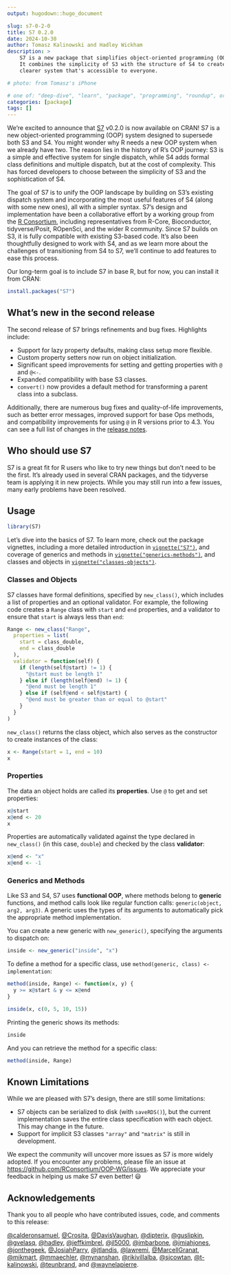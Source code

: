```yaml
---
output: hugodown::hugo_document

slug: s7-0-2-0
title: S7 0.2.0
date: 2024-10-30
author: Tomasz Kalinowski and Hadley Wickham
description: >
    S7 is a new package that simplifies object-oriented programming (OOP) in R. 
    It combines the simplicity of S3 with the structure of S4 to create a 
    clearer system that's accessible to everyone.

# photo: from Tomasz's iPhone

# one of: "deep-dive", "learn", "package", "programming", "roundup", or "other"
categories: [package] 
tags: []
---
```


<!--
TODO:
* [ ] Look over / edit the post's title in the yaml
* [ ] Edit (or delete) the description; note this appears in the Twitter card
* [ ] Pick category and tags (see existing with `hugodown::tidy_show_meta()`)
* [ ] Find photo & update yaml metadata
* [ ] Create `thumbnail-sq.jpg`; height and width should be equal
* [ ] Create `thumbnail-wd.jpg`; width should be >5x height
* [ ] `hugodown::use_tidy_thumbnails()`
* [ ] Add intro sentence, e.g. the standard tagline for the package
* [ ] `usethis::use_tidy_thanks()`
-->

 
We're excited to announce that [S7](https://rconsortium.github.io/S7/) v0.2.0 is now available on CRAN!
S7 is a new object-oriented programming (OOP) system designed to supersede both S3 and S4.
You might wonder why R needs a new OOP system when we already have two.
The reason lies in the history of R's OOP journey: S3 is a simple and effective system for single dispatch, while S4 adds formal class definitions and multiple dispatch, but at the cost of complexity.
This has forced developers to choose between the simplicity of S3 and the sophistication of S4.

The goal of S7 is to unify the OOP landscape by building on S3's existing dispatch system and incorporating the most useful features of S4 (along with some new ones), all with a simpler syntax.
S7's design and implementation have been a collaborative effort by a working group from the [R Consortium](https://www.r-consortium.org), including representatives from R-Core, Bioconductor, tidyverse/Posit, ROpenSci, and the wider R community.
Since S7 builds on S3, it is fully compatible with existing S3-based code.
It's also been thoughtfully designed to work with S4, and as we learn more about the challenges of transitioning from S4 to S7, we'll continue to add features to ease this process.

Our long-term goal is to include S7 in base R, but for now, you can install it from CRAN:

```r
install.packages("S7")
```

## What's new in the second release

The second release of S7 brings refinements and bug fixes.
Highlights include:

-   Support for lazy property defaults, making class setup more flexible.
-   Custom property setters now run on object initialization.
-   Significant speed improvements for setting and getting properties with `@` and `@<-`.
-   Expanded compatibility with base S3 classes.
-   `convert()` now provides a default method for transforming a parent class into a subclass.

Additionally, there are numerous bug fixes and quality-of-life improvements, such as better error messages, improved support for base Ops methods, and compatibility improvements for using `@` in R versions prior to 4.3. You can see a full list of changes in the [release notes](https://github.com/RConsortium/S7/blob/main/NEWS.md).

## Who should use S7

S7 is a great fit for R users who like to try new things but don't need to be the first. It's already used in several CRAN packages, and the tidyverse team is applying it in new projects. While you may still run into a few issues, many early problems have been resolved.

## Usage

```r
library(S7)
```

Let's dive into the basics of S7.
To learn more, check out the package vignettes, including a more detailed introduction in [`vignette("S7")`](https://rconsortium.github.io/OOP-WG/articles/S7.html), and coverage of generics and methods in [`vignette("generics-methods")`](https://rconsortium.github.io/OOP-WG/articles/generics-methods.html), and classes and objects in [`vignette("classes-objects")`](https://rconsortium.github.io/OOP-WG/articles/classes-objects.html).


### Classes and Objects

S7 classes have formal definitions, specified by `new_class()`, which includes a list of properties and an optional validator.
For example, the following code creates a `Range` class with `start` and `end` properties, and a validator to ensure that `start` is always less than `end`:

```r
Range <- new_class("Range",
  properties = list(
    start = class_double,
    end = class_double
  ),
  validator = function(self) {
    if (length(self@start) != 1) {
      "@start must be length 1"
    } else if (length(self@end) != 1) {
      "@end must be length 1"
    } else if (self@end < self@start) {
      "@end must be greater than or equal to @start"
    }
  }
)
```

`new_class()` returns the class object, which also serves as the constructor to create instances of the class:

```r
x <- Range(start = 1, end = 10)
x
```

### Properties

The data an object holds are called its **properties**.
Use `@` to get and set properties:

```r
x@start
x@end <- 20
x
```

Properties are automatically validated against the type declared in `new_class()` (in this case, `double`) and checked by the class **validator**:

```r
x@end <- "x"
x@end <- -1
```

### Generics and Methods

Like S3 and S4, S7 uses **functional OOP**, where methods belong to **generic** functions, and method calls look like regular function calls: `generic(object, arg2, arg3)`.
A generic uses the types of its arguments to automatically pick the appropriate method implementation.

You can create a new generic with `new_generic()`, specifying the arguments to dispatch on:

```r
inside <- new_generic("inside", "x")
```

To define a method for a specific class, use `method(generic, class) <- implementation`:

```r
method(inside, Range) <- function(x, y) {
  y >= x@start & y <= x@end
}

inside(x, c(0, 5, 10, 15))
```

Printing the generic shows its methods:

```r
inside
```

And you can retrieve the method for a specific class:

```r
method(inside, Range)
```

## Known Limitations

While we are pleased with S7's design, there are still some limitations:

-   S7 objects can be serialized to disk (with `saveRDS()`), but the current implementation saves the entire class specification with each object. This may change in the future.
-   Support for implicit S3 classes `"array"` and `"matrix"` is still in development.

We expect the community will uncover more issues as S7 is more widely adopted.
If you encounter any problems, please file an issue at <https://github.com/RConsortium/OOP-WG/issues>.
We appreciate your feedback in helping us make S7 even better!
😃

## Acknowledgements 

Thank you to all people who have contributed issues, code, and comments to this release:

[&#x0040;calderonsamuel](https://github.com/calderonsamuel), [&#x0040;Crosita](https://github.com/Crosita), [&#x0040;DavisVaughan](https://github.com/DavisVaughan), [&#x0040;dipterix](https://github.com/dipterix), [&#x0040;guslipkin](https://github.com/guslipkin), [&#x0040;gvelasq](https://github.com/gvelasq), [&#x0040;hadley](https://github.com/hadley), [&#x0040;jeffkimbrel](https://github.com/jeffkimbrel), [&#x0040;jl5000](https://github.com/jl5000), [&#x0040;jmbarbone](https://github.com/jmbarbone), [&#x0040;jmiahjones](https://github.com/jmiahjones), [&#x0040;jonthegeek](https://github.com/jonthegeek), [&#x0040;JosiahParry](https://github.com/JosiahParry), [&#x0040;jtlandis](https://github.com/jtlandis), [&#x0040;lawremi](https://github.com/lawremi), [&#x0040;MarcellGranat](https://github.com/MarcellGranat), [&#x0040;mikmart](https://github.com/mikmart), [&#x0040;mmaechler](https://github.com/mmaechler), [&#x0040;mynanshan](https://github.com/mynanshan), [&#x0040;rikivillalba](https://github.com/rikivillalba), [&#x0040;sjcowtan](https://github.com/sjcowtan), [&#x0040;t-kalinowski](https://github.com/t-kalinowski), [&#x0040;teunbrand](https://github.com/teunbrand), and [&#x0040;waynelapierre](https://github.com/waynelapierre).
